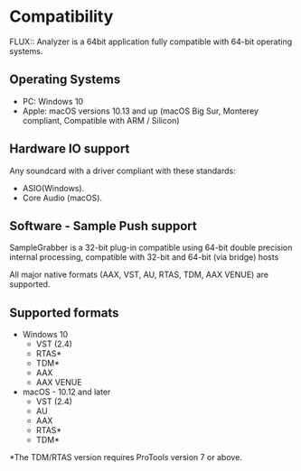 # Compatibility
FLUX:: Analyzer is a 64bit application fully compatible with 64-bit operating systems.

## Operating Systems

* PC: Windows 10
* Apple: macOS versions 10.13 and up (macOS Big Sur, Monterey compliant, Compatible with ARM / Silicon)

## Hardware IO support
Any soundcard with a driver compliant with these standards:

* ASIO(Windows).
* Core Audio (macOS).

##  Software - Sample Push support

SampleGrabber is a 32-bit plug-in compatible using 64-bit double precision internal processing, compatible with 32-bit and 64-bit (via bridge) hosts

All major native formats (AAX, VST, AU, RTAS, TDM, AAX VENUE) are supported.

## Supported formats
* Windows 10
    * VST (2.4)
    * RTAS*
    * TDM*
    * AAX
    * AAX VENUE

* macOS - 10.12 and later
    * VST (2.4)
    * AU
    * AAX
    * RTAS*
    * TDM*

:::{.callout-warning}
*The TDM/RTAS version requires ProTools version 7 or above.
:::
<!-- TODO: To review when native ARM, -->
